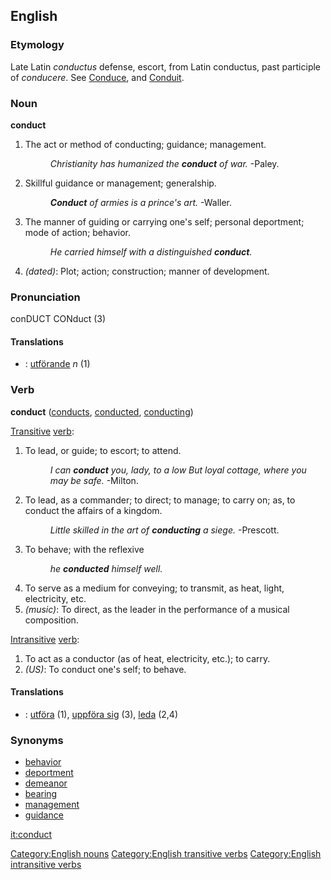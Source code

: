 ==English==

===Etymology===
Late Latin ''conductus'' defense, escort, from Latin conductus, past participle of ''conducere''.  See [[Conduce]], and [[Conduit]].

===Noun===
'''conduct'''
#The act or method of conducting; guidance; management.
#:''Christianity has humanized the '''conduct''' of war.'' -Paley.
#Skillful guidance or management; generalship.
#:'''''Conduct''' of armies is a prince's art.'' -Waller.
#The manner of guiding or carrying one's self; personal deportment; mode of action; behavior.
#:''He carried himself with a distinguished '''conduct'''.''
#''(dated)'': Plot; action; construction; manner of development.

===Pronunciation===
conDUCT
CONduct (3)

====Translations====
*{{sv}}: [[utförande]] ''n'' (1)

===Verb===
'''conduct''' ([[conducts]], [[conducted]], [[conducting]])

[[Transitive]] [[verb]]:
#To lead, or guide; to escort; to attend.
#:''I can '''conduct''' you, lady, to a low But loyal cottage, where you may be safe.'' -Milton.
#To lead, as a commander; to direct; to manage; to carry on; as, to conduct the affairs of a kingdom.
#:''Little skilled in the art of '''conducting''' a siege.'' -Prescott.
#To behave; with the reflexive
#:''he '''conducted''' himself well.''
#To serve as a medium for conveying; to transmit, as heat, light, electricity, etc.
#''(music)'': To direct, as the leader in the performance of a musical composition.

[[Intransitive]] [[verb]]:
#To act as a conductor (as of heat, electricity, etc.); to carry.
#''(US)'': To conduct one's self; to behave.

====Translations====
*{{sv}}: [[utföra]] (1), [[uppföra sig]] (3), [[leda]] (2,4)
===Synonyms===
*[[behavior]]
*[[deportment]]
*[[demeanor]]
*[[bearing]]
*[[management]]
*[[guidance]]

[[it:conduct]]
[[Category:English nouns]]
[[Category:English transitive verbs]]
[[Category:English intransitive verbs]]